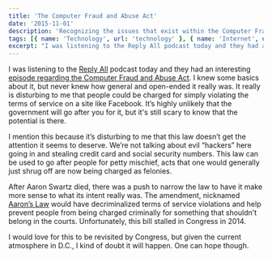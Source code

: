 ```yaml
---
title: 'The Computer Fraud and Abuse Act'
date: '2015-11-01'
description: 'Recognizing the issues that exist within the Computer Fraud and Abuse Act'
tags: [{ name: 'Technology', url: 'technology' }, { name: 'Internet', url: internet' }, { name: 'Politics', url: 'politics' }]
excerpt: "I was listening to the Reply All podcast today and they had an interesting episode regarding the Computer Fraud and Abuse Act. I knew some basics about it, but never knew how general and open-ended it really was. It really is disturbing to me that people could be charged for simply violating the terms of service on a site like Facebook. It’s highly unlikely that the government will go after you for it, but it's still scary to know that the potential is there."
---
```


I was listening to the <a href="https://gimletmedia.com/show/reply-all/" target="_blank" rel="noopener">Reply All</a> podcast today and they had an interesting <a href="https://gimletmedia.com/episode/43-the-law-that-sticks/" target="_blank" rel="noopener">episode regarding the Computer Fraud and Abuse Act</a>. I knew some basics about it, but never knew how general and open-ended it really was. It really is disturbing to me that people could be charged for simply violating the terms of service on a site like Facebook. It’s highly unlikely that the government will go after you for it, but it's still scary to know that the potential is there.

I mention this because it’s disturbing to me that this law doesn’t get the attention it seems to deserve. We’re not talking about evil “hackers” here going in and stealing credit card and social security numbers. This law can be used to go after people for petty mischief, acts that one would generally just shrug off are now being charged as felonies.

After Aaron Swartz died, there was a push to narrow the law to have it make more sense to what its intent really was. The amendment, nicknamed <a href="https://en.wikipedia.org/w/index.php?title=Computer_Fraud_and_Abuse_Act&amp;redirect=no#Aaron_Swartz" target="_blank" rel="noopener">Aaron’s Law</a> would have decriminalized terms of service violations and help prevent people from being charged criminally for something that shouldn’t belong in the courts. Unfortunately, this bill stalled in Congress in 2014.

I would love for this to be revisited by Congress, but given the current atmosphere in D.C., I kind of doubt it will happen. One can hope though.

